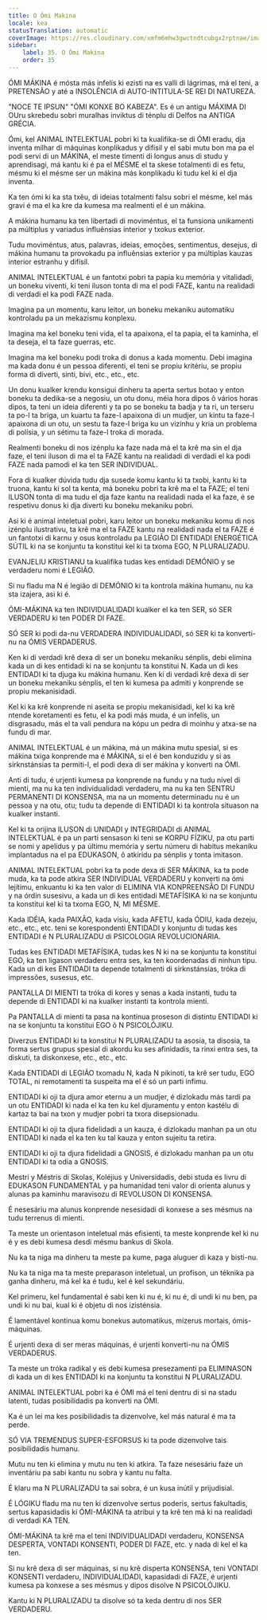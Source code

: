 ```yaml
---
title: O Ómi Makina
locale: kea
statusTranslation: automatic
coverImage: https://res.cloudinary.com/xmfm6mhw3gwctndtcubgx2rptnae/image/upload/v1740337243/small_cover_educacion_fundamental_a051170f1c.webp
sidebar:
    label: 35. O Ómi Makina
    order: 35
---
```

ÓMI MÁKINA é mósta más infelís ki ezisti na es valli di lágrimas, má el teni, a PRETENSÃO y até a INSOLÊNCIA di AUTO-INTITULA-SE REI DI NATUREZA.

"NOCE TE IPSUN" "ÓMI KONXE BO KABEZA". Es é un antigu MÁXIMA DI OUru skrebedu sobri muralhas inviktus di ténplu di Delfos na ANTIGA GRÉCIA.

Ómi, kel ANIMAL INTELEKTUAL pobri ki ta kualifika-se di ÓMI eradu, dja inventa milhar di máquinas konplikadus y difísil y el sabi mutu bon ma pa el podi servi di un MÁKINA, el meste timenti di longus anus di studu y aprendisagi, má kantu ki é pa el MÉSME el ta skese totalmenti di es fetu, mésmu ki el mésme ser un mákina más konplikadu ki tudu kel ki el dja inventa.

Ka ten ómi ki ka sta txêu, di ideias totalmenti falsu sobri el mésme, kel más gravi é ma el ka kre da kumesa ma realmenti el é un mákina.

A mákina humanu ka ten libertadi di moviméntus, el ta funsiona unikamenti pa múltiplus y variadus influênsias interior y txokus exterior.

Tudu moviméntus, atus, palavras, ideias, emoções, sentimentus, desejus, di mákina humanu ta provokadu pa influênsias exterior y pa múltiplas kauzas interior estranhu y difísil.

ANIMAL INTELEKTUAL é un fantotxi pobri ta papia ku memória y vitalidadi, un boneku viventi, ki teni iluson tonta di ma el podi FAZE, kantu na realidadi di verdadi el ka podi FAZE nada.

Imagina pa un momentu, karu leitor, un boneku mekaniku automatiku kontroladu pa un mekazismu konplexu.

Imagina ma kel boneku teni vida, el ta apaixona, el ta papia, el ta kaminha, el ta deseja, el ta faze guerras, etc.

Imagina ma kel boneku podi troka di donus a kada momentu. Debi imagina ma kada donu é un pessoa diferenti, el teni se propiu kritériu, se propiu forma di diverti, sinti, bivi, etc., etc., etc.

Un donu kualker krendu konsigui dinheru ta aperta sertus botao y enton boneku ta dedika-se a negosiu, un otu donu, méia hora dipos ô vários horas dipos, ta teni un ideia diferenti y ta po se boneku ta badja y ta ri, un terseru ta po-l ta briga, un kuartu ta faze-l apaixona di un mudjer, un kintu ta faze-l apaixona di un otu, un sestu ta faze-l briga ku un vizinhu y kria un problema di polísia, y un sétimu ta faze-l troka di morada.

Realmenti boneku di nos izénplu ka faze nada má el ta krê ma sin el dja faze, el teni iluson di ma el ta FAZE kantu na realidadi di verdadi el ka podi FAZE nada pamodi el ka ten SER INDIVIDUAL.

Fora di kualker dúvida tudu dja susede komu kantu ki ta txobi, kantu ki ta truona, kantu ki sol ta kenta, má boneku pobri ta krê ma el ta FAZE; el teni ILUSON tonta di ma tudu el dja faze kantu na realidadi nada el ka faze, é se respetivu donus ki dja diverti ku boneku mekaniku pobri.

Asi ki é animal inteletual pobri, karu leitor un boneku mekaniku komu di nos izénplu ilustrativu, ta krê ma el ta FAZE kantu na realidadi nada el ta FAZE é un fantotxi di karnu y osus kontroladu pa LEGIÃO DI ENTIDADI ENERGÉTICA SÚTIL ki na se konjuntu ta konstitui kel ki ta txoma EGO, N PLURALIZADU.

EVANJELIU KRISTIANU ta kualifika tudas kes entidadi DEMÓNIO y se verdaderu nomi é LEGIÃO.

Si nu fladu ma N é legião di DEMÓNIO ki ta kontrola mákina humanu, nu ka sta izajera, asi ki é.

ÓMI-MÁKINA ka ten INDIVIDUALIDADI kualker el ka ten SER, só SER VERDADERU ki ten PODER DI FAZE.

SÓ SER ki podi da-nu VERDADERA INDIVIDUALIDADI, só SER ki ta konverti-nu na ÓMIS VERDADERUS.

Ken ki di verdadi krê dexa di ser un boneku mekaniku sénplis, debi elimina kada un di kes entidadi ki na se konjuntu ta konstitui N. Kada un di kes ENTIDADI ki ta djuga ku mákina humanu. Ken ki di verdadi krê dexa di ser un boneku mekaniku sénplis, el ten ki kumesa pa admiti y konprende se propiu mekanisidadi.

Kel ki ka krê konprende ni aseita se propiu mekanisidadi, kel ki ka krê ntende koretamenti es fetu, el ka podi más muda, é un infelís, un disgrasadu, más el ta vali pendura na kópu un pedra di moinhu y atxa-se na fundu di mar.

ANIMAL INTELEKTUAL é un mákina, má un mákina mutu spesial, si es mákina txiga konprende ma é MÁKINA, si el é ben konduzidu y si as sirknstánsias ta permiti-l, el podi dexa di ser mákina y konverti na ÓMI.

Anti di tudu, é urjenti kumesa pa konprende na fundu y na tudu nível di mienti, ma nu ka ten individualidadi verdaderu, ma nu ka ten SENTRU PERMANENTI DI KONSENSA, ma na un momentu determinadu nu é un pessoa y na otu, otu; tudu ta depende di ENTIDADI ki ta kontrola situason na kualker instanti.

Kel ki ta orijina ILUSON di UNIDADI y INTEGRIDADI di ANIMAL INTELEKTUAL é pa un parti sensason ki teni se KORPU FÍZIKU, pa otu parti se nomi y apelidus y pa últimu memória y sertu númeru di habitus mekaniku implantadus na el pa EDUKASON, ô atkiridu pa sénplis y tonta imitason.

ANIMAL INTELEKTUAL pobri ka ta pode dexa di SER MÁKINA, ka ta pode muda, ka ta pode atkira SER INDIVIDUAL VERDADERU y konverti na ómi lejítimu, enkuantu ki ka ten valor di ELIMINA VIA KONPREENSÃO DI FUNDU y na órdin susesivu, a kada un di kes entidadi METAFÍSIKA ki na se konjuntu ta konstitui kel ki ta txoma EGO, N, MI MÉSME.

Kada IDÉIA, kada PAIXÃO, kada vísiu, kada AFETU, kada ÓDIU, kada dezeju, etc., etc., etc. teni se korespondenti ENTIDADI y konjuntu di tudas kes ENTIDADI é N PLURALIZADU di PSICOLOGIA REVOLUCIONÁRIA.

Tudas kes ENTIDADI METAFÍSIKA, tudas kes N ki na se konjuntu ta konstitui EGO, ka ten ligason verdaderu entra ses, ka ten koordenadas di ninhun tipu. Kada un di kes ENTIDADI ta depende totalmenti di sirknstánsias, tróka di impressões, susesus, etc.

PANTALLA DI MIENTI ta tróka di kores y senas a kada instanti, tudu ta depende di ENTIDADI ki na kualker instanti ta kontrola mienti.

Pa PANTALLA di mienti ta pasa na kontínua proseson di distintu ENTIDADI ki na se konjuntu ta konstitui EGO ô N PSICOLÓJIKU.

Diverzus ENTIDADI ki ta konstitui N PLURALIZADU ta asosia, ta disosia, ta forma sertus grupus spesial di akordu ku ses afinidadis, ta rinxi entra ses, ta diskuti, ta diskonxese, etc., etc., etc.

Kada ENTIDADI di LEGIÃO txomadu N, kada N pikinoti, ta krê ser tudu, EGO TOTAL, ni remotamenti ta suspeita ma el é só un parti ínfimu.

ENTIDADI ki oji ta djura amor eternu a un mudjer, é dizlokadu más tardi pa un otu ENTIDADI ki nada el ka ten ku kel djuramentu y enton kastélu di kartaz ta bai na txon y mudjer pobri ta txora disepsionadu.

ENTIDADI ki oji ta djura fidelidadi a un kauza, é dizlokadu manhan pa un otu ENTIDADI ki nada el ka ten ku tal kauza y enton sujeitu ta retira.

ENTIDADI ki oji ta djura fidelidadi a GNOSIS, é dizlokadu manhan pa un otu ENTIDADI ki ta odia a GNOSIS.

Mestri y Méstris di Skolas, Koléjius y Universidadis, debi studa es livru di EDUKASON FUNDAMENTAL y pa humanidad teni valor di orienta alunus y alunas pa kaminhu maravisozu di REVOLUSON DI KONSENSA.

É nesesáriu ma alunus konprende nesesidadi di konxese a ses mésmus na tudu terrenus di mienti.

Ta meste un orientason inteletual más efisienti, ta meste konprende kel ki nu é y es debi kumesa desdi mésmu bankus di Skola.

Nu ka ta niga ma dinheru ta meste pa kume, paga aluguer di kaza y bisti-nu.

Nu ka ta niga ma ta meste preparason inteletual, un profison, un téknika pa ganha dinheru, má kel ka é tudu, kel é kel sekundáriu.

Kel primeru, kel fundamental é sabi ken ki nu é, ki nu é, di undi ki nu ben, pa undi ki nu bai, kual ki é objetu di nos izisténsia.

É lamentável kontinua komu bonekus automatikus, mízerus mortais, ómis-máquinas.

É urjenti dexa di ser meras máquinas, é urjenti konverti-nu na ÓMIS VERDADERUS.

Ta meste un tróka radikal y es debi kumesa presezamenti pa ELIMINASON di kada un di kes ENTIDADI ki na konjuntu ta konstitui N PLURALIZADU.

ANIMAL INTELEKTUAL pobri ka é ÓMI má el teni dentru di si na stadu latenti, tudas posibilidadis pa konverti na ÓMI.

Ka é un lei ma kes posibilidadis ta dizenvolve, kel más natural é ma ta perde.

SÓ VIA TREMENDUS SUPER-ESFORSUS ki ta pode dizenvolve tais posibilidadis humanu.

Mutu nu ten ki elimina y mutu nu ten ki atkira. Ta faze nesesáriu faze un inventáriu pa sabi kantu nu sobra y kantu nu falta.

É klaru ma N PLURALIZADU ta sai sobra, é un kusa inútil y prijudisial.

É LÓGIKU fladu ma nu ten ki dizenvolve sertus poderis, sertus fakultadis, sertus kapasidadis ki ÓMI-MÁKINA ta atribui y ta krê ten má ki na realidadi di verdadi KA TEN.

ÓMI-MÁKINA ta krê ma el teni INDIVIDUALIDADI verdaderu, KONSENSA DESPERTA, VONTADI KONSENTI, PODER DI FAZE, etc. y nada di kel el ka ten.

Si nu krê dexa di ser máquinas, si nu krê disperta KONSENSA, teni VONTADI KONSENTI verdaderu, INDIVIDUALIDADI, kapasidadi di FAZE, é urjenti kumesa pa konxese a ses mésmus y dipos disolve N PSICOLÓJIKU.

Kantu ki N PLURALIZADU ta disolve só ta keda dentru di nos SER VERDADERU.

